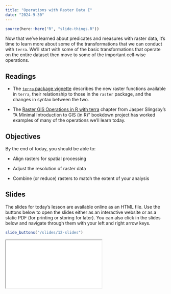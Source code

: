 ```yaml
---
title: "Operations with Raster Data I"
date: "2024-9-30"
---
```


```r
source(here::here("R", "slide-things.R"))

```

Now that we've learned about predicates and measures with raster data, it's time to learn more about some of the transformations that we can conduct with `terra`. We'll start with some of the basic transformations that operate on the entire dataset then move to some of the important cell-wise operations.

## Readings

- <i class="fas fa-external-link-square-alt"></i> The [`terra` package vignette](https://rspatial.org/terra/pkg/1-introduction.html#) describes the new raster functions available in `terra`, their relationship to those in the `raster` package, and the changes in syntax between the two.

- <i class="fas fa-book"></i> The [Raster GIS Operations in R with terra](https://www.ecologi.st/spatial-r/raster-gis-operations-in-r-with-terra.html) chapter from Jasper Slingsby's "A Minimal Introduction to GIS (in R)" bookdown project has worked examples of many of the operations we'll learn today.

## Objectives

By the end of today, you should be able to: 

- Align rasters for spatial processing

- Adjust the resolution of raster data

- Combine (or reduce) rasters to match the extent of your analysis


## Slides
The slides for today's lesson are available online as an HTML file. Use the buttons below to open the slides either as an interactive website or as a static PDF (for printing or storing for later). You can also click in the slides below and navigate through them with your left and right arrow keys.

```r
slide_buttons("/slides/12-slides")
```

<div>

```{=html}
<iframe class="slide-deck" src="/slides/12-slides.html"></iframe>
```

</div>
<!--
[Link to today's Panopto Slides](https://boisestate.hosted.panopto.com/Panopto/Pages/Viewer.aspx?id=849a3f56-763c-4953-a3dc-b08f0141a292) -->